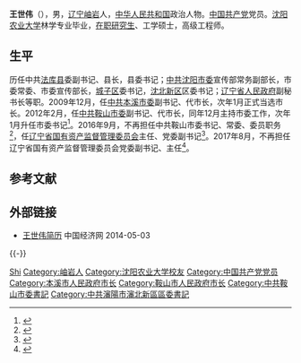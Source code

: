'''王世伟'''（{{bd|1959年|3月||catIdx=W王}}），男，[[辽宁|辽宁]][[岫岩|岫岩]]人，[[中华人民共和国|中华人民共和国]]政治人物。[[中国共产党|中国共产党]]党员。[[沈阳农业大学|沈阳农业大学]]林学专业毕业，[[在职研究生|在职研究生]]、工学硕士，高级工程师。

== 生平 ==
历任中共[[法库县|法库县]]委副书记、县长，县委书记；[[中共沈阳市委|中共沈阳市委]]宣传部常务副部长，市委常委、市委宣传部长，[[城子区|城子区]]委书记，[[沈北新区|沈北新区]]区委书记；[[辽宁省人民政府|辽宁省人民政府]]副秘书长等职。2009年12月，任[[中共本溪市委|中共本溪市委]]副书记、代市长，次年1月正式当选市长。2012年2月，任[[中共鞍山市委|中共鞍山市委]]副书记、代市长，同年12月主持市委工作，次年1月升任市委书记<ref>{{cite web|accessdate=2013-11-29|url=http://caijing.chinadaily.com.cn/zxqxb/2013-01-07/content_7962711_2.html|title=王世伟任鞍山市委书记 谷春立不再担任|publisher=[[中国日报|中国日报]]|deadurl=yes|archiveurl=https://web.archive.org/web/20131213165718/http://caijing.chinadaily.com.cn/zxqxb/2013-01-07/content_7962711_2.html|archivedate=2013-12-13}}</ref>。2016年9月，不再担任中共鞍山市委书记、常委、委员职务<ref>{{cite web|accessdate=2016-09-18|url=http://www.thepaper.cn/newsDetail_forward_1530534|title=孙国相任辽宁省鞍山市委书记，王世伟不再担任|publisher=澎湃新闻|archive-date=2016-09-19|archive-url=https://web.archive.org/web/20160919153008/http://www.thepaper.cn/newsDetail_forward_1530534|dead-url=no}}</ref>，任[[辽宁省人民政府国有资产监督管理委员会|辽宁省国有资产监督管理委员会]]主任、党委副书记<ref>{{Cite web|url=http://district.ce.cn/newarea/sddy/201609/26/t20160926_16276250.shtml|title=王世伟任辽宁省国资委主任 前任魏举峰已赴省住建厅任职|accessdate=2018-01-18|author=|date=|publisher=中国经济网|archive-date=2018-01-18|archive-url=https://web.archive.org/web/20180118181307/http://district.ce.cn/newarea/sddy/201609/26/t20160926_16276250.shtml|dead-url=no}}</ref>。2017年8月，不再担任辽宁省国有资产监督管理委员会党委副书记、主任<ref>{{Cite web|url=http://www.thepaper.cn/newsDetail_forward_1765692|title=李伟任辽宁省国资委主任，王世伟不再担任|accessdate=2018-01-18|author=|date=|publisher=澎湃新闻|archive-date=2018-01-18|archive-url=https://web.archive.org/web/20180118181550/http://www.thepaper.cn/newsDetail_forward_1765692|dead-url=no}}</ref>。

== 参考文献 ==
{{reflist|3}}

== 外部链接 ==
* [http://district.ce.cn/newarea/sddy/201301/07/t20130107_24005678.shtml 王世伟简历] {{Wayback|url=http://district.ce.cn/newarea/sddy/201301/07/t20130107_24005678.shtml |date=20140503184457 }} 中国经济网 2014-05-03

{{-}}
{{start box}}
{{s-ppo|cpc}}
{{s-before|[[谷春立|谷春立]]}}
{{s-title|[[中国共产党鞍山市委员会|中国共产党鞍山市委员会]]书记|2013年1月－2016年9月}}
{{s-after|[[孙国相|孙国相]]}}
{{s-gov|prc}}
{{s-before|[[魏举峰|魏举峰]]}}
{{s-title|[[辽宁省人民政府国有资产监督管理委员会|辽宁省国有资产监督管理委员会]]主任|2016年9月－2017年8月}}
{{s-after|[[李伟|李伟]]}}
{{s-before|[[王阳|王阳]]}}
{{s-title|[[鞍山市人民政府|鞍山市人民政府]]市长|2012年2月－2013年2月}}
{{s-after|[[吴忠琼|吴忠琼]]}}
{{s-before|[[冮瑞|冮瑞]]}}
{{s-title|[[本溪市人民政府|本溪市人民政府]]市长|2009年12月－2012年2月}}
{{s-after|[[高宏彬|高宏彬]]}}
{{end box}}

{{本溪市市长}}
{{鞍山市市长}}

{{Authority control}}
{{DEFAULTSORT:Wang}}
[[Category:王姓|Shi]]
[[Category:岫岩人|Category:岫岩人]]
[[Category:沈阳农业大学校友|Category:沈阳农业大学校友]]
[[Category:中国共产党党员|Category:中国共产党党员]]
[[Category:本溪市人民政府市长|Category:本溪市人民政府市长]]
[[Category:鞍山市人民政府市长|Category:鞍山市人民政府市长]]
[[Category:中共鞍山市委書記|Category:中共鞍山市委書記]]
[[Category:中共瀋陽市瀋北新區區委書記|Category:中共瀋陽市瀋北新區區委書記]]